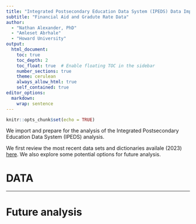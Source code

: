 ```yaml
---
title: "Integrated Postsecondary Education Data System (IPEDS) Data Import"
subtitle: "Financial Aid and Gradute Rate Data"
author: 
  - "Nathan Alexander, PhD"
  - "Amleset Abrhale"
  - "Howard University"
output:
  html_document:
    toc: true
    toc_depth: 2
    toc_float: true  # Enable floating TOC in the sidebar
    number_sections: true
    theme: cerulean
    always_allow_html: true
    self_contained: true
editor_options:
  markdown:
    wrap: sentence
---
```


```r
knitr::opts_chunk$set(echo = TRUE)
```

We import and prepare for the analysis of the Integrated Postsecondary Education Data System (IPEDS) analysis.

We first review the most recent data sets and dictionaries availale (2023) [here](https://nces.ed.gov/ipeds/datacenter/DataFiles.aspx?gotoReportId=7&fromIpeds=true&sid=dd2935f1-8689-48b6-8762-f2258855e466&rtid=1). We also explore some potential options for future analysis.

# DATA


---

# Future analysis

